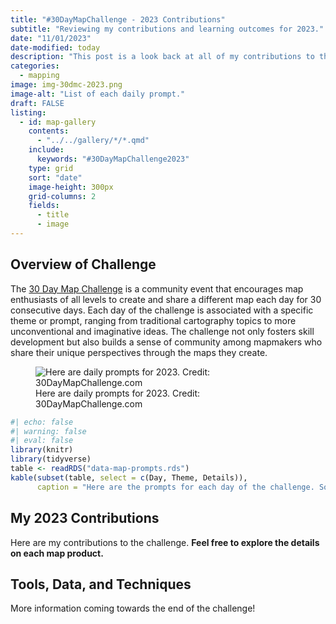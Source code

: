```yaml
---
title: "#30DayMapChallenge - 2023 Contributions"
subtitle: "Reviewing my contributions and learning outcomes for 2023."
date: "11/01/2023"
date-modified: today
description: "This post is a look back at all of my contributions to the 2023 #30 Day Map Challenge, including the tools I used and what I learned along the way."
categories:
  - mapping
image: img-30dmc-2023.png
image-alt: "List of each daily prompt."
draft: FALSE
listing:
  - id: map-gallery
    contents:
      - "../../gallery/*/*.qmd"
    include: 
      keywords: "#30DayMapChallenge2023"
    type: grid
    sort: "date"
    image-height: 300px
    grid-columns: 2
    fields:
      - title
      - image
---
```


## Overview of Challenge

The [30 Day Map Challenge](https://30daymapchallenge.com/) is a community event that encourages map enthusiasts of all levels to create and share a different map each day for 30 consecutive days. Each day of the challenge is associated with a specific theme or prompt, ranging from traditional cartography topics to more unconventional and imaginative ideas. The challenge not only fosters skill development but also builds a sense of community among mapmakers who share their unique perspectives through the maps they create.

![Here are daily prompts for 2023. Credit: 30DayMapChallenge.com](img-30dmc-2023.png)

```r
#| echo: false
#| warning: false
#| eval: false
library(knitr)
library(tidyverse)
table <- readRDS("data-map-prompts.rds")
kable(subset(table, select = c(Day, Theme, Details)),
      caption = "Here are the prompts for each day of the challenge. Source: 30daymapchallenge.com")
```


## My 2023 Contributions

Here are my contributions to the challenge. **Feel free to explore the details on each map product.**

:::{#map-gallery .listings-gallery}
:::

## Tools, Data, and Techniques

More information coming towards the end of the challenge!
